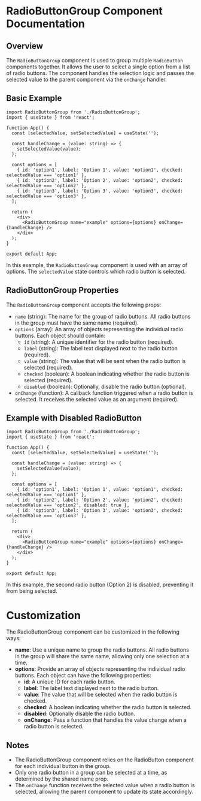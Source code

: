 
<Meta title="Components/RadioButtonGroup" component={RadioButtonGroup} />

# RadioButtonGroup Component Documentation

## Overview

The `RadioButtonGroup` component is used to group multiple `RadioButton` components together. It allows the user to select a single option from a list of radio buttons. The component handles the selection logic and passes the selected value to the parent component via the `onChange` handler.

## Basic Example

```tsx
import RadioButtonGroup from './RadioButtonGroup';
import { useState } from 'react';

function App() {
  const [selectedValue, setSelectedValue] = useState('');

  const handleChange = (value: string) => {
    setSelectedValue(value);
  };

  const options = [
    { id: 'option1', label: 'Option 1', value: 'option1', checked: selectedValue === 'option1' },
    { id: 'option2', label: 'Option 2', value: 'option2', checked: selectedValue === 'option2' },
    { id: 'option3', label: 'Option 3', value: 'option3', checked: selectedValue === 'option3' },
  ];

  return (
    <div>
      <RadioButtonGroup name="example" options={options} onChange={handleChange} />
    </div>
  );
}

export default App;
```

In this example, the `RadioButtonGroup` component is used with an array of options. The `selectedValue` state controls which radio button is selected.

## RadioButtonGroup Properties

The `RadioButtonGroup` component accepts the following props:

- `name` (string): The name for the group of radio buttons. All radio buttons in the group must have the same name (required).
- `options` (array): An array of objects representing the individual radio buttons. Each object should contain:
  - `id` (string): A unique identifier for the radio button (required).
  - `label` (string): The label text displayed next to the radio button (required).
  - `value` (string): The value that will be sent when the radio button is selected (required).
  - `checked` (boolean): A boolean indicating whether the radio button is selected (required).
  - `disabled` (boolean): Optionally, disable the radio button (optional).
- `onChange` (function): A callback function triggered when a radio button is selected. It receives the selected value as an argument (required).

## Example with Disabled RadioButton

```tsx
import RadioButtonGroup from './RadioButtonGroup';
import { useState } from 'react';

function App() {
  const [selectedValue, setSelectedValue] = useState('');

  const handleChange = (value: string) => {
    setSelectedValue(value);
  };

  const options = [
    { id: 'option1', label: 'Option 1', value: 'option1', checked: selectedValue === 'option1' },
    { id: 'option2', label: 'Option 2', value: 'option2', checked: selectedValue === 'option2', disabled: true },
    { id: 'option3', label: 'Option 3', value: 'option3', checked: selectedValue === 'option3' },
  ];

  return (
    <div>
      <RadioButtonGroup name="example" options={options} onChange={handleChange} />
    </div>
  );
}

export default App;
```

In this example, the second radio button (Option 2) is disabled, preventing it from being selected.

# Customization

The RadioButtonGroup component can be customized in the following ways:

- **name**: Use a unique name to group the radio buttons. All radio buttons in the group will share the same name, allowing only one selection at a time.
- **options**: Provide an array of objects representing the individual radio buttons. Each object can have the following properties:
  - **id**: A unique ID for each radio button.
  - **label**: The label text displayed next to the radio button.
  - **value**: The value that will be selected when the radio button is checked.
  - **checked**: A boolean indicating whether the radio button is selected.
  - **disabled**: Optionally disable the radio button.
  - **onChange**: Pass a function that handles the value change when a radio button is selected.

## Notes

- The RadioButtonGroup component relies on the RadioButton component for each individual button in the group.
- Only one radio button in a group can be selected at a time, as determined by the shared name prop.
- The `onChange` function receives the selected value when a radio button is selected, allowing the parent component to update its state accordingly.
